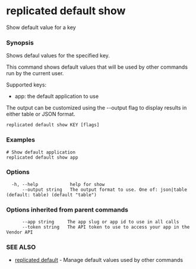 # replicated default show

Show default value for a key

### Synopsis

Shows defaul values for the specified key.

This command shows default values that will be used by other commands run by the current user.

Supported keys:
- app: the default application to use

The output can be customized using the --output flag to display results in
either table or JSON format.

```
replicated default show KEY [flags]
```

### Examples

```
# Show default application
replicated default show app

```

### Options

```
  -h, --help            help for show
      --output string   The output format to use. One of: json|table (default: table) (default "table")
```

### Options inherited from parent commands

```
      --app string     The app slug or app id to use in all calls
      --token string   The API token to use to access your app in the Vendor API
```

### SEE ALSO

* [replicated default](replicated-cli-default)	 - Manage default values used by other commands

